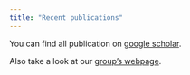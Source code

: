```yaml
---
title: "Recent publications"
---
```


You can find all publication on [google scholar](https://scholar.google.de/citations?user=sJ2lkaAAAAAJ&hl=de&oi=ao).

Also take a look at our [group's webpage](https://velten-group.org/).